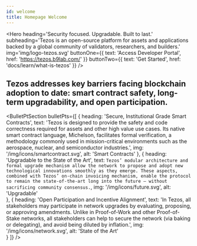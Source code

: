 ```yaml
---
id: welcome
title: Homepage Welcome 
---
```




<Hero
    heading='Security focused. Upgradable. Built to last.'
    subheading='Tezos is an open-source platform for assets and applications backed by a global community of validators, researchers, and builders.'
    img='img/logo-tezos.svg'
    buttonOne={{
        text: 'Access Developer Portal',
        href: 'https://tezos.b9lab.com/'
    }}
    buttonTwo={{
        text: 'Get Started',
        href: 'docs/learn/what-is-tezos'
    }}
/>

<Wrapper bg={colors.lightGrey} padded center id="key-barriers">

## Tezos addresses key barriers facing blockchain adoption to date: smart contract safety, long-term upgradability, and open participation.

</Wrapper>

<BulletPtSection
    bulletPts={[
        {
            heading: 'Secure, Institutional Grade Smart Contracts',
            text: 'Tezos is designed to provide the safety and code correctness required for assets and other high value use cases. Its native smart contract language, Michelson, facilitates formal verification, a methodology commonly used in mission-critical environments such as the aerospace, nuclear, and semiconductor industries.',
            img: '/img/icons/smartcontract.svg',
            alt: 'Smart Contracts'
        },
        {
            heading: 'Upgradable to the State of the Art',
            text: `Tezos’ modular architecture and formal upgrade mechanism allow the network to propose and adopt new technological innovations smoothly as they emerge. These aspects, combined with Tezos’ on-chain invoicing mechanism, enable the protocol to remain the state-of-the-art long into the future — without sacrificing community consensus.`,
            img: '/img/icons/future.svg',
            alt: 'Upgradable'   
        },
        {
            heading: 'Open Participation and Incentive Alignment',
            text: 'In Tezos, all stakeholders may participate in network upgrades by evaluating, proposing, or approving amendments. Unlike in Proof-of-Work and other Proof-of-Stake networks, all stakeholders can help to secure the network (via baking or delegating), and avoid being diluted by inflation.',
            img: '/img/icons/network.svg',
            alt: 'State of the Art'   
        }
    ]}
/>